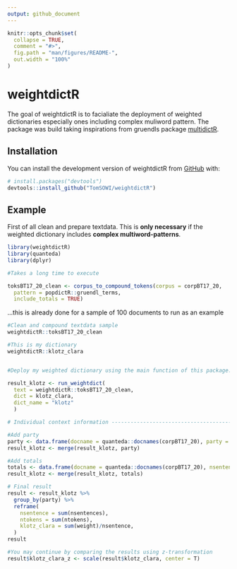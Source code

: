 ```yaml
---
output: github_document
---
```


<!-- README.md is generated from README.Rmd. Please edit that file -->

```r
knitr::opts_chunk$set(
  collapse = TRUE,
  comment = "#>",
  fig.path = "man/figures/README-",
  out.width = "100%"
)
```

# weightdictR

<!-- badges: start -->
<!-- badges: end -->

The goal of weightdictR is to facialiate the deployment of weighted dictionaries especially ones including complex muliword pattern.
The package was build taking inspirations from gruendls package [multidictR](https://github.com/jogrue/multidictR).

## Installation

You can install the development version of weightdictR from [GitHub](https://github.com/) with:

``` r
# install.packages("devtools")
devtools::install_github("TomSOWI/weightdictR")
```

## Example

First of all clean and prepare textdata.
This is **only necessary** if the weighted dictionary includes **complex multiword-patterns**.

```r
library(weightdictR)
library(quanteda)
library(dplyr)

#Takes a long time to execute

toksBT17_20_clean <- corpus_to_compound_tokens(corpus = corpBT17_20,
  pattern = popdictR::gruendl_terms,
  include_totals = TRUE)


```

...this is already done for a sample of 100 documents to run as an example

```r

#Clean and compound textdata sample
weightdictR::toksBT17_20_clean

#This is my dictionary
weightdictR::klotz_clara


#Deploy my weighted dictionary using the main function of this package: run_weightdict

result_klotz <- run_weightdict(
  text = weightdictR::toksBT17_20_clean,
  dict = klotz_clara,
  dict_name = "klotz"
  )

# Individual context information -----------------------------------------------

#Add party 
party <- data.frame(docname = quanteda::docnames(corpBT17_20), party = docvars(corpBT17_20)$party)
result_klotz <- merge(result_klotz, party)

#Add totals
totals <- data.frame(docname = quanteda::docnames(corpBT17_20), nsentences = nsentence(corpBT17_20), ntokens = ntoken(corpBT17_20))
result_klotz <- merge(result_klotz, totals)

# Final result
result <- result_klotz %>%
  group_by(party) %>%
  reframe(
    nsentence = sum(nsentences),
    ntokens = sum(ntokens),
    klotz_clara = sum(weight)/nsentence,
  )
result

#You may continue by comparing the results using z-transformation
result$klotz_clara_z <- scale(result$klotz_clara, center = T)

```


